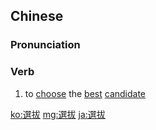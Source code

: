 {{also|選抜|选拔}}
==Chinese==
{{zh-forms|s=选拔}}

===Pronunciation===
{{zh-pron
|m=xuǎnbá
|c=syun2 bat6
|mn=soán-poa̍t
|cat=v
}}

===Verb===
{{zh-verb}}

# to [[choose]] the [[best]] [[candidate]]

[[ko:選拔]]
[[mg:選拔]]
[[ja:選拔]]
